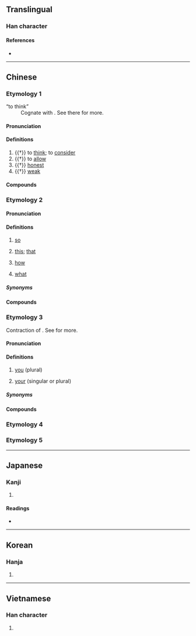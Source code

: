 {{character info/new}}
==Translingual==

===Han character===
{{Han char|rn=61|rad=心|as=06|sn=10|four=22331|canj=OGP|ids=⿱任心}}

====References====
* {{Han ref|kx=0383.160|dkj=10518|dj=0713.070|hdz=42291.030|uh=6041|ud=24641|bh=D1A1|bd=53665}}

----

==Chinese==

===Etymology 1===
{{zh-forms}}
; “to think”
: Cognate with {{och-l|念|to think}}. See there for more.

{{etystub|zh}}

====Pronunciation====
{{zh-pron
|m=rèn
|mc=y
|oc=y
|cat=v,a
}}

====Definitions====
{{zh-hanzi}}

# {{†}} to [[think]]; to [[consider]]
# {{†}} to [[allow]]
# {{†}} [[honest]]
# {{†}} [[weak]]

====Compounds====
{{zh-der|恁約|恁憑}}

===Etymology 2===
{{zh-forms|alt=按-Hakka,咹-Hakka}}
{{rfe|zh|Hakka same etymology?}}

====Pronunciation====
{{zh-pron
|m=恁
|m-s=
|c=gam6,jam5,jam6
|c-t=
|g=
|h=pfs=án
|j=
|md=
|mn=
|mn-t=rim2
|cat=pron,adv
}}

====Definitions====
{{zh-hanzi}}

# {{lb|zh|dialectal}} [[so]]
# {{lb|zh|dialectal}} [[this]]; [[that]]
# {{lb|zh|dialectal}} [[how]]
# {{lb|zh|dialectal}} [[what]]

=====Synonyms=====
{{zh-dial|這麼}}

====Compounds====
{{zh-der|恁人|恁地|恁時|恁般|恁等|恁麼|恁樣|恁廝|恁的|不恁麼|忒恁|直恁}}

===Etymology 3===
{{zh-forms|alt=您}}
Contraction of {{zh-l|汝儂|tr=lí-nâng|we}}. See {{zh-l|*儂|person; ''pronoun suffix''}} for more.

====Pronunciation====
{{zh-pron
|mn=lín
|mn-t=ning2
|cat=pron,det
}}

====Definitions====
{{zh-hanzi}}

# {{lb|zh|Min Nan}} [[you]] (plural)
# {{lb|zh|Min Nan}} [[your]] (singular or plural)

=====Synonyms=====
{{zh-dial|你們}}

====Compounds====
{{zh-der|恁母|恁娘|恁爸|恁嬭|恁老兄|恁厝|恁兜}}

===Etymology 4===
{{zh-see|您|v}}

===Etymology 5===
{{zh-see|飪|v}}

----

==Japanese==

===Kanji===
{{ja-kanji|grade=|rs=心06}}

# {{defn|lang=ja|sort=心06}}

====Readings====
* {{ja-readings
|goon=にん
|kanon=じん
|kanyoon=いん
|kun=おも.う}}

----

==Korean==

===Hanja===
{{ko-hanja|hangeul=임|eumhun=|rv=im|mr=im|y=im}}

# {{defn|lang=ko|sort=心06}}

----

==Vietnamese==

===Han character===
{{vi-hantu|[[nhắm]], [[nhẩm]], [[nhậm]], [[nhẫm]]|rs=心06}}

# {{defn|lang=vi|sort=心06}}